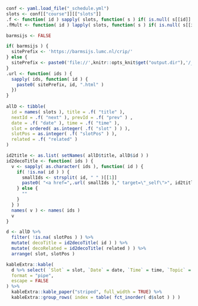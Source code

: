 ```r
conf <- yaml.load_file("_schedule.yml")
slots <- conf[["course"]][["slots"]]
.f <- function( id ) sapply( slots, function( s ) if( is.null( s[[id]] ) ) NA else s[[id]] )
.fMult <- function( id ) lapply( slots, function( s ) if( is.null( s[[id]] ) ) NA else s[[id]] )

barmsijs <- FALSE 

if( barmsijs ) {
  sitePrefix <- 'https://barmsijs.lumc.nl/crip/'
} else {
  sitePrefix <- paste0('file://',knitr::opts_knit$get("output.dir"),'/_site/')
}
.url <- function( ids ) {
  sapply( ids, function( id ) {
    paste0( sitePrefix, id, ".html" )
  })
}
  
allD <- tibble(
  id = names( slots ), title = .f( "title" ), 
  nextId = .f( "next" ), prevId = .f( "prev" ) ,
  date = .f( "date" ), time = .f( "time" ), 
  slot = ordered( as.integer( .f( "slot" ) ) ),
  slotPos = as.integer( .f( "slotPos" ) ),
  related = .f( "related" )
)

id2title <- as.list( setNames( allD$title, allD$id ) )
id2decoTitle <- function( ids ) {
  v <- sapply( as.character( ids ), function( id ) {
    if( !is.na( id ) ) {
      smallIds <- strsplit( id, " " )[[1]]
      paste0( "<a href=",.url( smallIds )," target=\"_self\">", id2title[smallIds],"</a>", collapse = ", ", sep = "" )
    } else {
      ""
    }
  } )
  names( v ) <- names( ids )
  v
}

d <- allD %>% 
  filter( !is.na( slotPos ) ) %>% 
  mutate( decoTitle = id2decoTitle( id ) ) %>%
  mutate( decoRelated = id2decoTitle( related ) ) %>%
  arrange( slot, slotPos )

kableExtra::kable(
  d %>% select( `Slot` = slot, `Date` = date, `Time` = time, `Topic` = decoTitle, `Related` =  decoRelated ), 
  format = "pipe",
  escape = FALSE
) %>%
  kableExtra::kable_paper("striped", full_width = TRUE) %>%
  kableExtra::group_rows( index = table( fct_inorder( d$slot ) ) )
```

